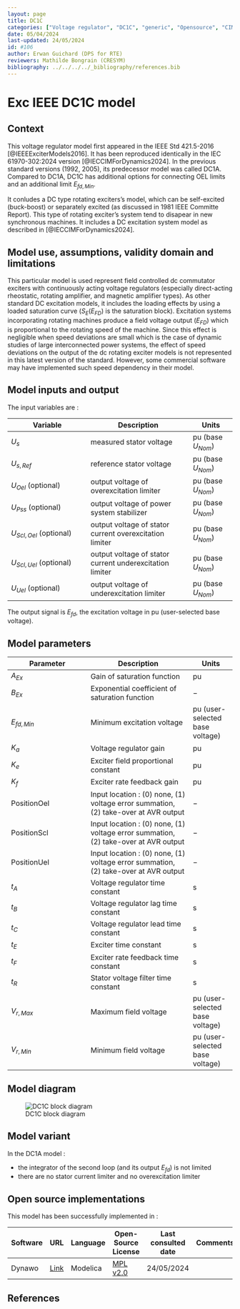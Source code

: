 ```yaml
---
layout: page
title: DC1C
categories: ["Voltage regulator", "DC1C", "generic", "Opensource", "CIM model", "RMS", "phasor", "MRL4", "Single phase", "ExcIEEEDC1C", "IEEE", "dynawo", "#106"]
date: 05/04/2024
last-updated: 24/05/2024
id: #106
author: Erwan Guichard (DPS for RTE)
reviewers: Mathilde Bongrain (CRESYM)
bibliography: ../../../../_bibliography/references.bib
---
```

# Exc IEEE DC1C model

## Context

This voltage regulator model first appeared in the IEEE Std 421.5-2016 [@IEEEExciterModels2016]. It has been reproduced identically in the IEC 61970-302:2024 version [@IECCIMForDynamics2024].
In the previous standard versions (1992, 2005), its predecessor model was called DC1A. Compared to DC1A, DC1C has additional options for connecting OEL limits and an additional limit $E_{fd,Min}$.

It conludes a DC type rotating exciters's model, which can be self-excited (buck-boost) or separately excited (as discussed in 1981 IEEE Committe Report). This type of rotating exciter's system tend to disapear in new synchronous machines. It includes a DC excitation system model as described in [@IECCIMForDynamics2024].

## Model use, assumptions, validity domain and limitations

This particular model is used represent field controlled dc commutator exciters with continuously acting voltage regulators (especially direct-acting rheostatic, rotating amplifier, and magnetic amplifier types).
As other standard DC excitation models, it includes the loading effects by using a loaded saturation curve ($S_E(E_{FD})$ is the saturation block).
Excitation systems incorporating rotating machines produce a field voltage output ($E_{FD}$) which is proportional to the rotating speed of the machine. Since this effect is negligible when speed deviations are small which is the case of dynamic studies of large interconnected power systems, the effect of speed deviations on the output of the dc rotating exciter models is not represented in this latest version of the standard. However, some commercial software may have implemented such speed dependency in their model.

## Model inputs and output

The input variables are :

| Variable | Description | Units |
|-----------|--------------| ------|
| $U_s$ | measured stator voltage | $\text{pu}$ (base $U_{Nom}$) |
| $U_{s,Ref}$ | reference stator voltage | $\text{pu}$ (base $U_{Nom}$) |
| $U_{Oel}$ (optional) | output voltage of overexcitation limiter | $\text{pu}$ (base $U_{Nom}$) |
| $U_{Pss}$ (optional) | output voltage of power system stabilizer | $\text{pu}$ (base $U_{Nom}$) |
| $U_{Scl,Oel}$ (optional) | output voltage of stator current overexcitation limiter | $\text{pu}$ (base $U_{Nom}$) |
| $U_{Scl,Uel}$ (optional) | output voltage of stator current underexcitation limiter | $\text{pu}$ (base $U_{Nom}$) |
| $U_{Uel}$ (optional) | output voltage of underexcitation limiter | $\text{pu}$ (base $U_{Nom}$) |

The output signal is $E_{fd}$, the excitation voltage in $\text{pu}$ (user-selected base voltage).

## Model parameters

| Parameter | Description | Units |
|-----------|--------------| ------|
| $A_{Ex}$ | Gain of saturation function | $\text{pu}$ |
| $B_{Ex}$ | Exponential coefficient of saturation function | $-$ |
| $E_{fd,Min}$ | Minimum excitation voltage | $\text{pu}$ (user-selected base voltage)|
| $K_a$ | Voltage regulator gain | $\text{pu}$ |
|$K_e$ | Exciter field proportional constant | $\text{pu}$ |
|$K_f$ | Exciter rate feedback gain | $\text{pu}$ |
|$\text{PositionOel}$ | Input location : (0) none, (1) voltage error summation, (2) take-over at AVR output | $-$|
|$\text{PositionScl}$ | Input location : (0) none, (1) voltage error summation, (2) take-over at AVR output | $-$|
|$\text{PositionUel}$ | Input location : (0) none, (1) voltage error summation, (2) take-over at AVR output | $-$|
|$t_A$ | Voltage regulator time constant | $\text{s}$  |
|$t_B$ | Voltage regulator lag time constant | $\text{s}$ |
|$t_C$ | Voltage regulator lead time constant | $\text{s}$ |
|$t_E$ | Exciter time constant | $\text{s}$ |
|$t_F$ | Exciter rate feedback time constant | $\text{s}$ |
|$t_R$ | Stator voltage filter time constant | $\text{s}$ |
|$V_{r,Max}$ | Maximum field voltage  | $\text{pu}$ (user-selected base voltage) |
|$V_{r,Min}$ | Minimum field voltage | $\text{pu}$ (user-selected base voltage)|

## Model diagram

![DC1C block diagram](DC1C.drawio.svg){#fig-dc1c-diagram}

## Model variant

In the DC1A model :

- the integrator of the second loop (and its output $E_{fd}$) is not limited
- there are no stator current limiter and no overexcitation limiter

## Open source implementations

This model has been successfully implemented in :

| Software      | URL | Language | Open-Source License | Last consulted date | Comments |
| ------------- | --- | -------- | ------------------- | ------------------- | -------- |
| Dynawo | [Link](https://github.com/dynawo/dynawo) | Modelica | [MPL v2.0](https://www.mozilla.org/en-US/MPL/2.0/)  | 24/05/2024 |  |

## References

::: {#refs}
::: 
